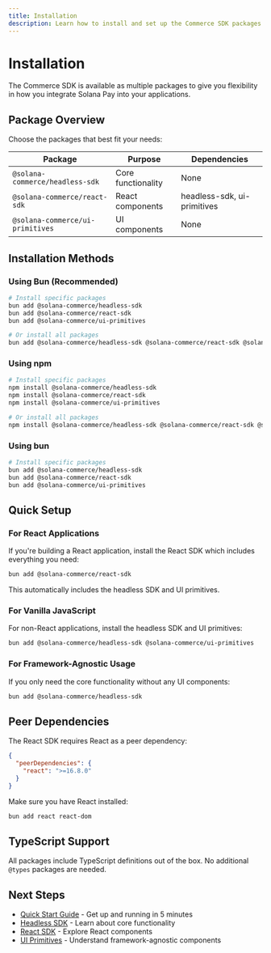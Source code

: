 ```yaml
---
title: Installation
description: Learn how to install and set up the Commerce SDK packages
---
```


# Installation

The Commerce SDK is available as multiple packages to give you flexibility in how you integrate Solana Pay into your applications.

## Package Overview

Choose the packages that best fit your needs:

| Package | Purpose | Dependencies |
|---------|---------|--------------|
| `@solana-commerce/headless-sdk` | Core functionality | None |
| `@solana-commerce/react-sdk` | React components | headless-sdk, ui-primitives |
| `@solana-commerce/ui-primitives` | UI components | None |

## Installation Methods

### Using Bun (Recommended)

```bash
# Install specific packages
bun add @solana-commerce/headless-sdk
bun add @solana-commerce/react-sdk
bun add @solana-commerce/ui-primitives

# Or install all packages
bun add @solana-commerce/headless-sdk @solana-commerce/react-sdk @solana-commerce/ui-primitives
```

### Using npm

```bash
# Install specific packages
npm install @solana-commerce/headless-sdk
npm install @solana-commerce/react-sdk
npm install @solana-commerce/ui-primitives

# Or install all packages
npm install @solana-commerce/headless-sdk @solana-commerce/react-sdk @solana-commerce/ui-primitives
```

### Using bun

```bash
# Install specific packages
bun add @solana-commerce/headless-sdk
bun add @solana-commerce/react-sdk
bun add @solana-commerce/ui-primitives
```

## Quick Setup

### For React Applications

If you're building a React application, install the React SDK which includes everything you need:

```bash
bun add @solana-commerce/react-sdk
```

This automatically includes the headless SDK and UI primitives.

### For Vanilla JavaScript

For non-React applications, install the headless SDK and UI primitives:

```bash
bun add @solana-commerce/headless-sdk @solana-commerce/ui-primitives
```

### For Framework-Agnostic Usage

If you only need the core functionality without any UI components:

```bash
bun add @solana-commerce/headless-sdk
```

## Peer Dependencies

The React SDK requires React as a peer dependency:

```json
{
  "peerDependencies": {
    "react": ">=16.8.0"
  }
}
```

Make sure you have React installed:

```bash
bun add react react-dom
```

## TypeScript Support

All packages include TypeScript definitions out of the box. No additional `@types` packages are needed.

## Next Steps

- [Quick Start Guide](/docs/quick-start) - Get up and running in 5 minutes
- [Headless SDK](/docs/headless-sdk) - Learn about core functionality
- [React SDK](/docs/react-sdk) - Explore React components
- [UI Primitives](/docs/ui-primitives) - Understand framework-agnostic components 